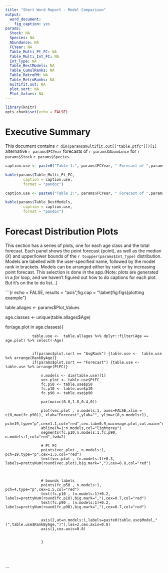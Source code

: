 ```yaml
---
title: "Short Word Report - Model Comparison"
output: 
  word_document: 
    fig_caption: yes
params:
  Stock: NA
  Species: NA
  Abundance: NA
  FCYear: NA  
  Table_Multi_Pt_FC: NA
  Table_Multi_Int_FC: NA
  Int_Type: NA
  Table_BestModels: NA
  Table_CumulRanks: NA
  Table_RetroPM: NA
  Table_RetroRanks: NA
  multifit.out: NA
  plot.sort: NA
  Plot_Values: NA
---
```


```r
library(knitr)
opts_chunk$set(echo = FALSE)
```


# Executive Summary


This document contains `r dim(params$multifit.out[["table.ptfc"]])[1]` alternative `r params$FCYear` forecasts of `r params$Abundance` for `r params$Stock` `r params$Species`.



```r


caption.use <- paste0("Table 1:", params$FCYear, " Forecast of ",params$Abundance, " for ",params$Stock," ",params$Species,". Each row shows age-specific estimates for one of the alternative models. AvgRank is the rank of that model across age classes"    )

kable(params$Table_Multi_Pt_FC, 
		caption = caption.use,
		format = "pandoc")
```





```r


caption.use <- paste0("Table 2:", params$FCYear, " Forecast of ",params$Abundance, " for ",params$Stock," ",params$Species,". Rows shows forecasts for highest-ranked models by age and alternative total forecasts."    )

kable(params$Table_BestModels, 
		caption = caption.use,
		format = "pandoc")
```



\newpage

# Forecast Distribution Plots

This section has a series of plots, one for each age class and the total forecast. Each panel shows the point forecast (point),  as well as the median (*X*) and upper/lower bounds of the `r toupper(params$Int_Type)` distribution. Models are labelled with the user-specified name, followed by the model rank in brackets. Models can be arranged either by rank or by increasing point forecast. This selection is done in the app.(Note: plots are generated in a *for* loop, and we haven't figured out how to do captions for each plot. But it's on the to do list...)



```{r echo = FALSE, results = "asis",fig.cap = "\\label{fig:figs}plotting example"}


table.allages <-	params$Plot_Values
		
age.classes <- unique(table.allages$Age)
		
for(age.plot in age.classes){
					
				table.use <-  table.allages %>% dplyr::filter(Age == age.plot) %>% select(-Age)


     			if(params$plot.sort == "AvgRank") {table.use <-  table.use %>% arrange(RankByAge)}
     			if(params$plot.sort == "Forecast") {table.use <-  table.use %>% arrange(PtFC)}

         			n.models <- dim(table.use)[1]
					vec.plot <- table.use$PtFC
					fc.p50 <- table.use$p50
					fc.p10 <- table.use$p10
					fc.p90 <- table.use$p90

					par(mai=c(0.8,1.8,0.4,0))

					plot(vec.plot , n.models:1, axes=FALSE,xlim = c(0,max(fc.p90)), xlab="Forecast",ylab="", ylim=c(0,n.models+1),
							pch=19,type="p",cex=1.1,col="red",cex.lab=0.9,main=age.plot,col.main="darkblue")
					abline(h=1:n.models,col="lightgrey")
					segments(fc.p10,n.models:1,fc.p90, n.models:1,col="red",lwd=2)

					# Pt FC
					points(vec.plot , n.models:1, pch=19,type="p",cex=1.5,col="red")
					text(vec.plot , (n.models:1)+0.3, labels=prettyNum(round(vec.plot),big.mark=","),cex=0.8,col="red")



					# bounds labels
					points(fc.p50 , n.models:1, pch=4,type="p",cex=1.5,col="red")
					text(fc.p10 , (n.models:1)+0.2, labels=prettyNum(round(fc.p10),big.mark=","),cex=0.7,col="red")
					text(fc.p90 , (n.models:1)+0.2, labels=prettyNum(round(fc.p90),big.mark=","),cex=0.7,col="red")


					axis(2,at=n.models:1,labels=paste0(table.use$Model," (",table.use$RankByAge,")"),las=2,cex.axis=0.8)
					axis(1,cex.axis=0.8)
					
					
					}
					
					
	
					

```


